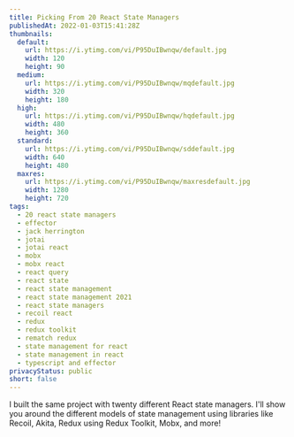 ```yaml
---
title: Picking From 20 React State Managers
publishedAt: 2022-01-03T15:41:28Z
thumbnails:
  default:
    url: https://i.ytimg.com/vi/P95DuIBwnqw/default.jpg
    width: 120
    height: 90
  medium:
    url: https://i.ytimg.com/vi/P95DuIBwnqw/mqdefault.jpg
    width: 320
    height: 180
  high:
    url: https://i.ytimg.com/vi/P95DuIBwnqw/hqdefault.jpg
    width: 480
    height: 360
  standard:
    url: https://i.ytimg.com/vi/P95DuIBwnqw/sddefault.jpg
    width: 640
    height: 480
  maxres:
    url: https://i.ytimg.com/vi/P95DuIBwnqw/maxresdefault.jpg
    width: 1280
    height: 720
tags:
  - 20 react state managers
  - effector
  - jack herrington
  - jotai
  - jotai react
  - mobx
  - mobx react
  - react query
  - react state
  - react state management
  - react state management 2021
  - react state managers
  - recoil react
  - redux
  - redux toolkit
  - rematch redux
  - state management for react
  - state management in react
  - typescript and effector
privacyStatus: public
short: false
---
```

  
I built the same project with twenty different React state managers. I'll show you around the different models of state management using libraries like Recoil, Akita, Redux using Redux Toolkit, Mobx, and more!
